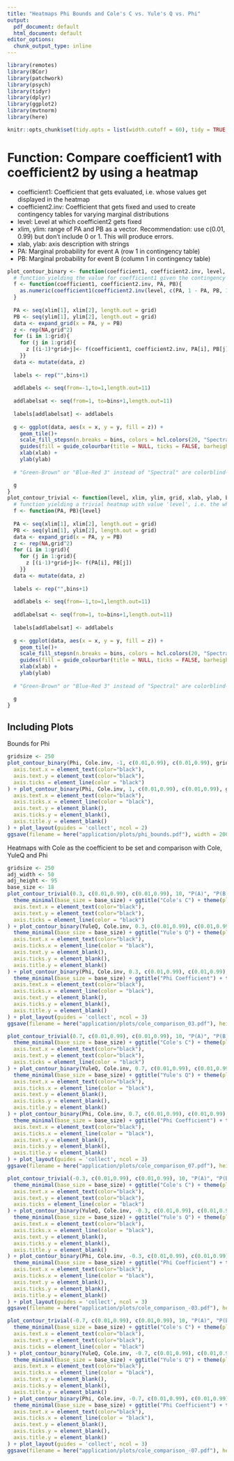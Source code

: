 ```yaml
---
title: "Heatmaps Phi Bounds and Cole's C vs. Yule's Q vs. Phi"
output: 
  pdf_document: default
  html_document: default
editor_options: 
  chunk_output_type: inline
---
```


```r
library(remotes)
library(BCor)
library(patchwork)
library(psych)
library(tidyr)
library(dplyr)
library(ggplot2)
library(mvtnorm)
library(here)
```

```r
knitr::opts_chunk$set(tidy.opts = list(width.cutoff = 60), tidy = TRUE, echo = TRUE)
```

# Function: Compare coefficient1 with coefficient2 by using a heatmap

-   coefficient1: Coefficient that gets evaluated, i.e. whose values get displayed in the heatmap
-   coefficient2.inv: Coefficient that gets fixed and used to create contingency tables for varying marginal distributions
-   level: Level at which coefficient2 gets fixed
-   xlim, ylim: range of PA and PB as a vector. Recommendation: use c(0.01, 0.99) but don't include 0 or 1. This will produce errors.
-   xlab, ylab: axis description with strings
-   PA: Marginal probability for event A (row 1 in contingency table)
-   PB: Marginal probability for event B (column 1 in contingency table)

```r
plot_contour_binary <- function(coefficient1, coefficient2.inv, level, xlim, ylim, grid, xlab, ylab, bins){
  # function yielding the value for coefficient1 given the contingency table which is determined by coefficient2.inv, PA and PB
  f <- function(coefficient1, coefficient2.inv, PA, PB){
    as.numeric(coefficient1(coefficient2.inv(level, c(PA, 1 - PA, PB, 1 - PB)), alpha = FALSE))
  }
  
  PA <- seq(xlim[1], xlim[2], length.out = grid)
  PB <- seq(ylim[1], ylim[2], length.out = grid)
  data <- expand_grid(x = PA, y = PB)
  z <- rep(NA,grid^2)
  for (i in 1:grid){
    for (j in 1:grid){
      z [(i-1)*grid+j]<- f(coefficient1, coefficient2.inv, PA[i], PB[j])
    }}
  data <- mutate(data, z) 
  
  labels <- rep("",bins+1)
  
  addlabels <- seq(from=-1,to=1,length.out=11)
  
  addlabelsat <- seq(from=1, to=bins+1,length.out=11)
  
  labels[addlabelsat] <- addlabels
  
  g <- ggplot(data, aes(x = x, y = y, fill = z)) +
    geom_tile()+
    scale_fill_stepsn(n.breaks = bins, colors = hcl.colors(20, "Spectral"), limits = c(-1, 1), labels = labels)+
    guides(fill = guide_colourbar(title = NULL, ticks = FALSE, barheight = 10))+
    xlab(xlab) +
    ylab(ylab)
  
  # "Green-Brown" or "Blue-Red 3" instead of "Spectral" are colorblind-safe, but for smaller ranges of values do not distinguish as well

  g
}
plot_contour_trivial <- function(level, xlim, ylim, grid, xlab, ylab, bins){
  # function yielding a trivial heatmap with value 'level', i.e. the whole square in one color
  f <- function(PA, PB){level}
  
  PA <- seq(xlim[1], xlim[2], length.out = grid)
  PB <- seq(ylim[1], ylim[2], length.out = grid)
  data <- expand_grid(x = PA, y = PB)
  z <- rep(NA,grid^2)
  for (i in 1:grid){
    for (j in 1:grid){
      z [(i-1)*grid+j]<- f(PA[i], PB[j])
    }}
  data <- mutate(data, z) 
  
  labels <- rep("",bins+1)
  
  addlabels <- seq(from=-1,to=1,length.out=11)
  
  addlabelsat <- seq(from=1, to=bins+1,length.out=11)
  
  labels[addlabelsat] <- addlabels
  
  g <- ggplot(data, aes(x = x, y = y, fill = z)) +
    geom_tile()+
    scale_fill_stepsn(n.breaks = bins, colors = hcl.colors(20, "Spectral"), limits = c(-1, 1), labels = labels)+
    guides(fill = guide_colourbar(title = NULL, ticks = FALSE, barheight = 10))+
    xlab(xlab) +
    ylab(ylab)
  
  # "Green-Brown" or "Blue-Red 3" instead of "Spectral" are colorblind-safe, but for smaller ranges of values do not distinguish as well

  g
}
```

## Including Plots

Bounds for Phi

```r
gridsize <- 250
plot_contour_binary(Phi, Cole.inv, -1, c(0.01,0.99), c(0.01,0.99), gridsize, "P(A)", "P(B)", 40) + coord_fixed() + theme_minimal(base_size = 15) + theme(
  axis.text.x = element_text(color="black"),
  axis.text.y = element_text(color="black"),
  axis.ticks = element_line(color = "black")
) + plot_contour_binary(Phi, Cole.inv, 1, c(0.01,0.99), c(0.01,0.99), gridsize, "P(A)", "P(B)", 40) + coord_fixed() + theme_minimal(base_size = 15) + theme(
  axis.text.x = element_text(color="black"),
  axis.ticks.x = element_line(color = "black"),
  axis.text.y = element_blank(),
  axis.ticks.y = element_blank(),
  axis.title.y = element_blank()
) + plot_layout(guides = 'collect', ncol = 2)
ggsave(filename = here("application/plots/phi_bounds.pdf"), width = 200, height = 90, device = "pdf", units = "mm")
```


Heatmaps with Cole as the coefficient to be set and comparison with Cole, YuleQ and Phi

```r
gridsize <- 250
adj_width <- 50
adj_height <- 95
base_size <- 18
plot_contour_trivial(0.3, c(0.01,0.99), c(0.01,0.99), 10, "P(A)", "P(B)", 40) + coord_fixed() + 
  theme_minimal(base_size = base_size) + ggtitle("Cole's C") + theme(plot.title = element_text(hjust = 0.5, size = 18)) + theme(
  axis.text.x = element_text(color="black"),
  axis.text.y = element_text(color="black"),
  axis.ticks = element_line(color = "black")
) + plot_contour_binary(YuleQ, Cole.inv, 0.3, c(0.01,0.99), c(0.01,0.99), gridsize, "P(A)", "P(B)", 40) + coord_fixed()  +
  theme_minimal(base_size = base_size) + ggtitle("Yule's Q") + theme(plot.title = element_text(hjust = 0.5, size = 18)) + theme(
  axis.text.x = element_text(color="black"),
  axis.ticks.x = element_line(color = "black"),
  axis.text.y = element_blank(),
  axis.ticks.y = element_blank(),
  axis.title.y = element_blank()
) + plot_contour_binary(Phi, Cole.inv, 0.3, c(0.01,0.99), c(0.01,0.99), gridsize, "P(A)", "P(B)", 40) + coord_fixed() +
  theme_minimal(base_size = base_size) + ggtitle("Phi Coefficient") + theme(plot.title = element_text(hjust = 0.5, size = 18)) + theme(
  axis.text.x = element_text(color="black"),
  axis.ticks.x = element_line(color = "black"),
  axis.text.y = element_blank(),
  axis.ticks.y = element_blank(),
  axis.title.y = element_blank()
) + plot_layout(guides = 'collect', ncol = 3)
ggsave(filename = here("application/plots/cole_comparison_03.pdf"), height = 200 - adj_height, width = (1+sqrt(5))/2*200 - adj_width, device = "pdf", units = "mm")

plot_contour_trivial(0.7, c(0.01,0.99), c(0.01,0.99), 10, "P(A)", "P(B)", 40) + coord_fixed() + 
  theme_minimal(base_size = base_size) + ggtitle("Cole's C") + theme(plot.title = element_text(hjust = 0.5, size = 18)) + theme(
  axis.text.x = element_text(color="black"),
  axis.text.y = element_text(color="black"),
  axis.ticks = element_line(color = "black")
) + plot_contour_binary(YuleQ, Cole.inv, 0.7, c(0.01,0.99), c(0.01,0.99), gridsize, "P(A)", "P(B)", 40) + coord_fixed() +
  theme_minimal(base_size = base_size) + ggtitle("Yule's Q") + theme(plot.title = element_text(hjust = 0.5, size = 18)) + theme(
  axis.text.x = element_text(color="black"),
  axis.ticks.x = element_line(color = "black"),
  axis.text.y = element_blank(),
  axis.ticks.y = element_blank(),
  axis.title.y = element_blank()
) + plot_contour_binary(Phi, Cole.inv, 0.7, c(0.01,0.99), c(0.01,0.99), gridsize, "P(A)", "P(B)", 40) + coord_fixed() +
  theme_minimal(base_size = base_size) + ggtitle("Phi Coefficient") + theme(plot.title = element_text(hjust = 0.5, size = 18)) + theme(
  axis.text.x = element_text(color="black"),
  axis.ticks.x = element_line(color = "black"),
  axis.text.y = element_blank(),
  axis.ticks.y = element_blank(),
  axis.title.y = element_blank()
) + plot_layout(guides = 'collect', ncol = 3)
ggsave(filename = here("application/plots/cole_comparison_07.pdf"), height = 200 - adj_height, width = (1+sqrt(5))/2*200 - adj_width, device = "pdf", units = "mm")

plot_contour_trivial(-0.3, c(0.01,0.99), c(0.01,0.99), 10, "P(A)", "P(B)", 40) + coord_fixed() + 
  theme_minimal(base_size = base_size) + ggtitle("Cole's C") + theme(plot.title = element_text(hjust = 0.5, size = 18)) + theme(
  axis.text.x = element_text(color="black"),
  axis.text.y = element_text(color="black"),
  axis.ticks = element_line(color = "black")
) + plot_contour_binary(YuleQ, Cole.inv, -0.3, c(0.01,0.99), c(0.01,0.99), gridsize, "P(A)", "P(B)", 40) + coord_fixed() +
  theme_minimal(base_size = base_size) + ggtitle("Yule's Q") + theme(plot.title = element_text(hjust = 0.5, size = 18)) + theme(
  axis.text.x = element_text(color="black"),
  axis.ticks.x = element_line(color = "black"),
  axis.text.y = element_blank(),
  axis.ticks.y = element_blank(),
  axis.title.y = element_blank()
) + plot_contour_binary(Phi, Cole.inv, -0.3, c(0.01,0.99), c(0.01,0.99), gridsize, "P(A)", "P(B)", 40) + coord_fixed() +
  theme_minimal(base_size = base_size) + ggtitle("Phi Coefficient") + theme(plot.title = element_text(hjust = 0.5, size = 18)) + theme(
  axis.text.x = element_text(color="black"),
  axis.ticks.x = element_line(color = "black"),
  axis.text.y = element_blank(),
  axis.ticks.y = element_blank(),
  axis.title.y = element_blank()
) + plot_layout(guides = 'collect', ncol = 3)
ggsave(filename = here("application/plots/cole_comparison_-03.pdf"), height = 200 - adj_height, width = (1+sqrt(5))/2*200 - adj_width, device = "pdf", units = "mm")

plot_contour_trivial(-0.7, c(0.01,0.99), c(0.01,0.99), 10, "P(A)", "P(B)", 40) + coord_fixed() + 
  theme_minimal(base_size = base_size) + ggtitle("Cole's C") + theme(plot.title = element_text(hjust = 0.5, size = 18)) + theme(
  axis.text.x = element_text(color="black"),
  axis.text.y = element_text(color="black"),
  axis.ticks = element_line(color = "black")
) + plot_contour_binary(YuleQ, Cole.inv, -0.7, c(0.01,0.99), c(0.01,0.99), gridsize, "P(A)", "P(B)", 40) + coord_fixed() +
  theme_minimal(base_size = base_size) + ggtitle("Yule's Q") + theme(plot.title = element_text(hjust = 0.5, size = 18)) + theme(
  axis.text.x = element_text(color="black"),
  axis.ticks.x = element_line(color = "black"),
  axis.text.y = element_blank(),
  axis.ticks.y = element_blank(),
  axis.title.y = element_blank()
) + plot_contour_binary(Phi, Cole.inv, -0.7, c(0.01,0.99), c(0.01,0.99), gridsize, "P(A)", "P(B)", 40) + coord_fixed() +
  theme_minimal(base_size = base_size) + ggtitle("Phi Coefficient") + theme(plot.title = element_text(hjust = 0.5, size = 18)) + theme(
  axis.text.x = element_text(color="black"),
  axis.ticks.x = element_line(color = "black"),
  axis.text.y = element_blank(),
  axis.ticks.y = element_blank(),
  axis.title.y = element_blank()
) + plot_layout(guides = 'collect', ncol = 3)
ggsave(filename = here("application/plots/cole_comparison_-07.pdf"), height = 200 - adj_height, width = (1+sqrt(5))/2*200 - adj_width, device = "pdf", units = "mm")
```


